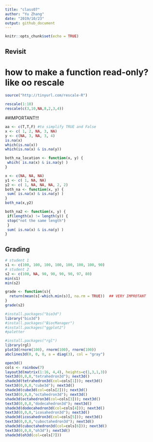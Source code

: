 ```yaml
---
title: "class07"
author: "Yu Zhang"
date: "2019/10/23"
output: github_document
---
```


```r
knitr::opts_chunk$set(echo = TRUE)
```

## Revisit
# how to make a function read-only? like oo rescale
```r
source("http://tinyurl.com/rescale-R")
```

```r
rescale(1:10)
rescale(c(3,10,NA,8,2,3,4))
```

##IMPORTANT!!!
```r
aa <- c(T,T,F) #to simplify TRUE and False
x <- c( 1, 2, NA, 3, NA)
y <- c(NA, 3, NA, 3, 4)
is.na(x)
which(is.na(x))
which(is.na(x) & is.na(y))

both_na_location <- function(x, y) {
 which( is.na(x) & is.na(y) )
}
```

```r
x <- c(NA, NA, NA)
y1 <- c( 1, NA, NA)
y2 <- c( 1, NA, NA, NA, 2, 2)
both_na <- function(x, y) {
 sum( is.na(x) & is.na(y) )
}
both_na(x,y2)
```
```r
both_na2 <- function(x, y) {
 if(length(x) != length(y)) {
 stop("not the same length")
 }
 sum( is.na(x) & is.na(y) )
}
```

## Grading
```r
# student 1
s1 <- c(100, 100, 100, 100, 100, 100, 100, 90)
# student 2
s2 <- c(100, NA, 90, 90, 90, 90, 97, 80)
min(s1)
min(s2)

grade <- function(s){
  return(mean(s[-which.min(s)], na.rm = TRUE))  ## VERY IMPROTANT
}
grade(s2)
```
```r
#install.packages("bio3d")
library("bio3d")
#install.packages("BiocManager")
#install.packages("ggplot2")
#paletter
```

```r
#install.packages("rgl")
library(rgl)
plot3d(rnorm(100), rnorm(100), rnorm(100))
abclines3d(0, 0, 0, a = diag(3), col = "gray")

open3d()
cols <- rainbow(7)
layout3d(matrix(1:16, 4,4), heights=c(1,3,1,3))
text3d(0,0,0,"tetrahedron3d"); next3d()
shade3d(tetrahedron3d(col=cols[1])); next3d()
text3d(0,0,0,"cube3d"); next3d()
shade3d(cube3d(col=cols[2])); next3d()
text3d(0,0,0,"octahedron3d"); next3d()
shade3d(octahedron3d(col=cols[3])); next3d()
text3d(0,0,0,"dodecahedron3d"); next3d()
shade3d(dodecahedron3d(col=cols[4])); next3d()
text3d(0,0,0,"icosahedron3d"); next3d()
shade3d(icosahedron3d(col=cols[5])); next3d()
text3d(0,0,0,"cuboctahedron3d"); next3d()
shade3d(cuboctahedron3d(col=cols[6])); next3d()
text3d(0,0,0,"oh3d"); next3d()
shade3d(oh3d(col=cols[7]))
```




